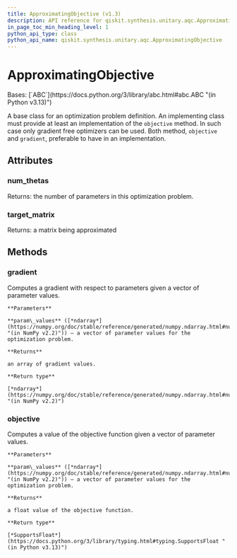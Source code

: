```yaml
---
title: ApproximatingObjective (v1.3)
description: API reference for qiskit.synthesis.unitary.aqc.ApproximatingObjective in qiskit v1.3
in_page_toc_min_heading_level: 1
python_api_type: class
python_api_name: qiskit.synthesis.unitary.aqc.ApproximatingObjective
---
```


# ApproximatingObjective

<Class id="qiskit.synthesis.unitary.aqc.ApproximatingObjective" isDedicatedPage={true} github="https://github.com/Qiskit/qiskit/tree/stable/1.3/qiskit/synthesis/unitary/aqc/approximate.py#L55-L116" signature="qiskit.synthesis.unitary.aqc.ApproximatingObjective" modifiers="class">
  Bases: [`ABC`](https://docs.python.org/3/library/abc.html#abc.ABC "(in Python v3.13)")

  A base class for an optimization problem definition. An implementing class must provide at least an implementation of the `objective` method. In such case only gradient free optimizers can be used. Both method, `objective` and `gradient`, preferable to have in an implementation.

  ## Attributes

  ### num\_thetas

  <Attribute id="qiskit.synthesis.unitary.aqc.ApproximatingObjective.num_thetas">
    Returns: the number of parameters in this optimization problem.
  </Attribute>

  ### target\_matrix

  <Attribute id="qiskit.synthesis.unitary.aqc.ApproximatingObjective.target_matrix">
    Returns: a matrix being approximated
  </Attribute>

  ## Methods

  ### gradient

  <Function id="qiskit.synthesis.unitary.aqc.ApproximatingObjective.gradient" github="https://github.com/Qiskit/qiskit/tree/stable/1.3/qiskit/synthesis/unitary/aqc/approximate.py#L79-L90" signature="gradient(param_values)" modifiers="abstract">
    Computes a gradient with respect to parameters given a vector of parameter values.

    **Parameters**

    **param\_values** ([*ndarray*](https://numpy.org/doc/stable/reference/generated/numpy.ndarray.html#numpy.ndarray "(in NumPy v2.2)")) – a vector of parameter values for the optimization problem.

    **Returns**

    an array of gradient values.

    **Return type**

    [*ndarray*](https://numpy.org/doc/stable/reference/generated/numpy.ndarray.html#numpy.ndarray "(in NumPy v2.2)")
  </Function>

  ### objective

  <Function id="qiskit.synthesis.unitary.aqc.ApproximatingObjective.objective" github="https://github.com/Qiskit/qiskit/tree/stable/1.3/qiskit/synthesis/unitary/aqc/approximate.py#L66-L77" signature="objective(param_values)" modifiers="abstract">
    Computes a value of the objective function given a vector of parameter values.

    **Parameters**

    **param\_values** ([*ndarray*](https://numpy.org/doc/stable/reference/generated/numpy.ndarray.html#numpy.ndarray "(in NumPy v2.2)")) – a vector of parameter values for the optimization problem.

    **Returns**

    a float value of the objective function.

    **Return type**

    [*SupportsFloat*](https://docs.python.org/3/library/typing.html#typing.SupportsFloat "(in Python v3.13)")
  </Function>
</Class>

